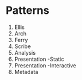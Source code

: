 # Patterns

1. Ellis
1. Arch
1. Ferry
1. Scribe
1. Analysis
1. Presentation -Static
1. Presentation -Interactive
1. Metadata
